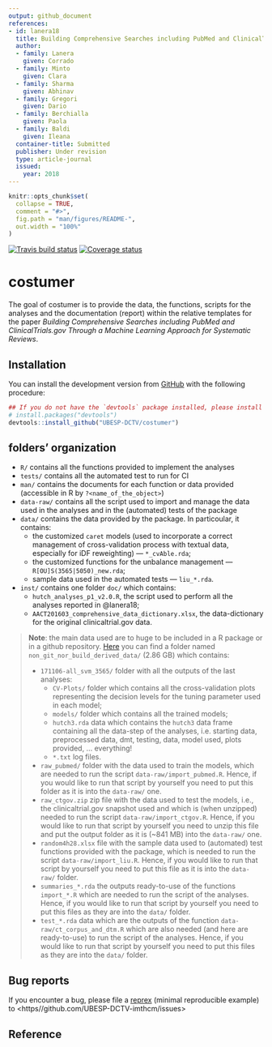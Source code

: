 ```yaml
---
output: github_document
references:
- id: lanera18
  title: Building Comprehensive Searches including PubMed and ClinicalTrials.gov Through a Machine Learning Approach for Systematic Reviews
  author:
  - family: Lanera
    given: Corrado
  - family: Minto
    given: Clara
  - family: Sharma
    given: Abhinav
  - family: Gregori
    given: Dario
  - family: Berchialla
    given: Paola
  - family: Baldi
    given: Ileana
  container-title: Submitted
  publisher: Under revision
  type: article-journal
  issued:
    year: 2018
---
```


<!-- README.md is generated from README.Rmd. Please edit that file -->

```r
knitr::opts_chunk$set(
  collapse = TRUE,
  comment = "#>",
  fig.path = "man/figures/README-",
  out.width = "100%"
)
```

[![Travis build status](https://travis-ci.org/UBESP-DCTV/costumer.svg?branch=master)](https://travis-ci.org/UBESP-DCTV/costumer)
<!-- [![AppVeyor build status](https://ci.appveyor.com/api/projects/status/github/UBESP-DCTV/costumer?branch=master&svg=true)](https://ci.appveyor.com/project/UBESP-DCTV/costumer) -->
[![Coverage status](https://codecov.io/gh/UBESP-DCTV/costumer/branch/master/graph/badge.svg)](https://codecov.io/github/UBESP-DCTV/costumer?branch=master)

# costumer

The goal of costumer is to provide the data, the functions, scripts for the
analyses and the documentation (report) within the relative templates for
the paper *Building Comprehensive Searches including PubMed and
ClinicalTrials.gov Through a Machine Learning Approach for Systematic
Reviews*.

## Installation

<!-- You can install the released version of costumer from -->
<!-- [CRAN](https://CRAN.R-project.org) with: -->

<!-- ``` r -->
<!-- install.packages("costumer") -->
<!-- ``` -->

You can install the development version from [GitHub](https://github.com/)
with the following procedure:

```r
## If you do not have the `devtools` package installed, please install it
# install.packages("devtools")
devtools::install_github("UBESP-DCTV/costumer")
```


## folders' organization

* `R/` contains all the functions provided to implement the analyses
* `tests/` contains all the automated test to run for CI
* `man/` contains the documents for each function or data provided
  (accessible in R by `?<name_of_the_object>`)
* `data-raw/` contains all the script used to import and manage the data used
  in the analyses and in the (automated) tests of the package
* `data/` contains the data provided by the package. In particoular, it
  contains:
    - the customized `caret` models (used to incorporate a correct 
      management of cross-validation process with textual data, especially
      for iDF reweighting) --- `*_cvAble.rda`;
    - the customized functions for the unbalance management ---
      `R[OU]S(3565|5050)_new.rda`;
    - sample data used in the automated tests --- `liu_*.rda`.
* `inst/` contains one folder `doc/` which contains:
    - `hutch_analyses_p1_v2.0.R`, the script used to perform all the
      analyses reported in @lanera18;
    - `AACT201603_comprehensive_data_dictionary.xlsx`, the data-dictionary
      for the original clinicaltrial.gov data.

> **Note**: the main data used are to huge to be included in a R package or
>  in a github repository.
>  [Here](https://1drv.ms/f/s!AtlSkmthbrG4i8lA1fk5LPhmsOt0pg) you can find a
>  folder named `non_git_nor_build_derived_data/` (2.86 GB) which contains:
>
>  - `171106-all_svm_3565/` folder with all the outputs of the last
>     analyses:
>      + `CV-Plots/` folder which contains all the cross-validation plots
>        representing the decision levels for the tuning parameter used in
>        each model;
>      + `models/` folder which contains all the trained models;
>      + `hutch3.rda` data which contains the `hutch3` data frame containing
>        all the data-step of the analyses, i.e. starting data, preprocessed
>        data, dmt, testing, data, model used, plots provided, ...
>        everything!
>      + `*.txt` log files.
>  - `raw_pubmed/` folder with the data used to train the models, which are
>    needed to run the script `data-raw/import_pubmed.R`. Hence, if you 
>    would like to run that script by yourself you need to put this folder
>    as it is into the `data-raw/` one.
>  - `raw_ctgov.zip` zip file with the data used to test the models, i.e.,
>    the clinicaltrial.gov snapshot used and which is (when unzipped)
>    needed to run the script `data-raw/import_ctgov.R`.  Hence, if you 
>    would like to run that script by yourself you need to unzip this file
>    and put the output folder as it is (~841 MB) into the `data-raw/` one.
>  - `random4h28.xlsx` file with the sample data used to (automated) test
>    functions provided with the package, which is needed to run the script
>    `data-raw/import_liu.R`.  Hence, if you would like to run that script
>    by yourself you need to put this file as it is into the `data-raw/`
>    folder.
>  - `summaries_*.rda` the outputs ready-to-use of the functions
>    `import_*.R` which are needed to run the script of the analyses. Hence,
>    if you would like to run that script by yourself you need to put this
>    files as they are into the `data/` folder.
>  - `test_*.rda` data which are the outputs of the function
>     `data-raw/ct_corpus_and_dtm.R` which are also needed (and here are
>     ready-to-use) to run the script of the analyses. Hence, if you would
>     like to run that script by yourself you need to put this files as they
>     are into the `data/` folder.


## Bug reports
If you encounter a bug, please file a
[reprex](https://github.com/tidyverse/reprex) (minimal reproducible example)
to <https//github.com/UBESP-DCTV-imthcm/issues>

## Reference
